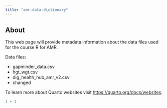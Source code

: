 ```yaml
---
title: "amr-data-dictionary"
---
```


## About

This web page will provide metadata information about the data files used for the course R for AMR.

Data files:

-   gapminder_data.csv
-   hgt_wgt.csv
-   dig_health_hub_amr_v2.csv
-   changed

To learn more about Quarto websites visit <https://quarto.org/docs/websites>.

```r
1 + 1
```
